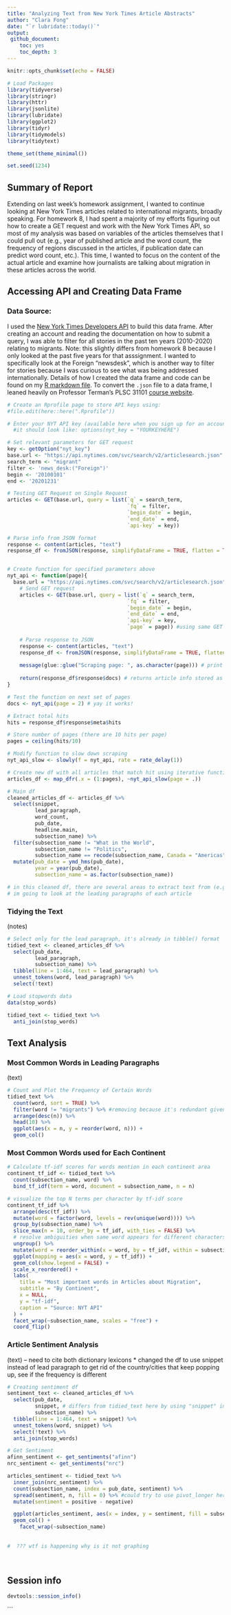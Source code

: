 ```yaml
---
title: "Analyzing Text from New York Times Article Abstracts"
author: "Clara Fong"
date: "`r lubridate::today()`"
output: 
 github_document:
    toc: yes
    toc_depth: 3
---
```


```r
knitr::opts_chunk$set(echo = FALSE)

```

```r
# Load Packages
library(tidyverse)
library(stringr)
library(httr)
library(jsonlite)
library(lubridate)
library(ggplot2)
library(tidyr)
library(tidymodels)
library(tidytext)

theme_set(theme_minimal())

set.seed(1234)
```

## Summary of Report

Extending on last week's homework assignment, I wanted to continue looking at New York Times articles related to international migrants, broadly speaking. For homework 8, I had spent a majority of my efforts figuring out how to create a GET request and work with the New York Times API, so most of my analysis was based on variables of the articles themselves that I could pull out (e.g., year of published article and the word count, the frequency of regions discussed in the articles, if publication date can predict word count,  etc.). This time, I wanted to focus on the content of the actual article and examine how journalists are talking about migration in these articles across the world.


## Accessing API and Creating Data Frame

### Data Source:

I used the [New York Times Developers API](https://developer.nytimes.com/apis) to build this data frame. After creating an account and reading the documentation on how to submit a query, I was able to filter for all stories in the past ten years (2010-2020) relating to migrants. Note: this slightly differs from homework 8 because I only looked at the past five years for that asssignment. I wanted to specifically look at the Foreign "newsdesk", which is another way to filter for stories because I was curious to see what was being addressed internationally. Details of how I created the data frame and code can be found on my [R markdown file](nyt.Rmd). To convert the `.json` file to a data frame, I leaned heavily on Professor Terman's PLSC 31101 [course website](https://plsc-31101.github.io/course/collecting-data-from-the-web.html#writing-api-queries).

```r

# Create an Rprofile page to store API keys using:
#file.edit(here::here(".Rprofile"))

# Enter your NYT API key (available here when you sign up for an account: https://developer.nytimes.com/)
  #it should look like: options(nyt_key = "YOURKEYHERE")

# Set relevant parameters for GET request
key <- getOption("nyt_key") 
base.url <- "https://api.nytimes.com/svc/search/v2/articlesearch.json"
search_term <- "migrant"
filter <- 'news_desk:("Foreign")'
begin <- '20100101'
end <- '20201231'

# Testing GET Request on Single Request
articles <- GET(base.url, query = list(`q` = search_term,
                                       `fq` = filter,
                                       `begin_date` = begin,
                                       `end_date` = end,
                                       `api-key` = key))

# Parse info from JSON format
response <- content(articles, "text")  
response_df <- fromJSON(response, simplifyDataFrame = TRUE, flatten = TRUE) # will need this for later


# Create function for specified parameters above
nyt_api <- function(page){
  base.url = "https://api.nytimes.com/svc/search/v2/articlesearch.json"
    # Send GET request
    articles <- GET(base.url, query = list(`q` = search_term,
                                       `fq` = filter,
                                       `begin_date` = begin,
                                       `end_date` = end,
                                       `api-key` = key,
                                       `page` = page)) #using same GET request, only difference is adding page
    
    # Parse response to JSON
    response <- content(articles, "text")  
    response_df <- fromJSON(response, simplifyDataFrame = TRUE, flatten = TRUE) #same as above
    
    message(glue::glue("Scraping page: ", as.character(page))) # print message to track progress
    
    return(response_df$response$docs) # returns article info stored as df
}

# Test the function on next set of pages
docs <- nyt_api(page = 2) # yay it works!
```

```r

# Extract total hits
hits = response_df$response$meta$hits

# Store number of pages (there are 10 hits per page)
pages = ceiling(hits/10)

# Modify function to slow down scraping
nyt_api_slow <- slowly(f = nyt_api, rate = rate_delay(1))

# Create new df with all articles that match hit using iterative function
articles_df <- map_dfr(.x = (1:pages), ~nyt_api_slow(page = .))
```

```r
# Main df
cleaned_articles_df <- articles_df %>% 
  select(snippet,
         lead_paragraph,
         word_count,
         pub_date,
         headline.main,
         subsection_name) %>% 
  filter(subsection_name != "What in the World",
         subsection_name != "Politics",
         subsection_name == recode(subsection_name, Canada = "Americas")) %>% 
  mutate(pub_date = ymd_hms(pub_date),
         year = year(pub_date),
         subsection_name = as.factor(subsection_name))

# in this cleaned df, there are several areas to extract text from (e.g., the title, the lead paragraph etc.)
# im going to look at the leading paragraphs of each article
```

### Tidying the Text
(notes)

```r
# Select only for the lead paragraph, it's already in tibble() format
tidied_text <- cleaned_articles_df %>% 
  select(pub_date, 
         lead_paragraph,
         subsection_name) %>% 
  tibble(line = 1:464, text = lead_paragraph) %>% 
  unnest_tokens(word, lead_paragraph) %>% 
  select(!text)

# Load stopwords data
data(stop_words)

tidied_text <- tidied_text %>% 
  anti_join(stop_words)

```

## Text Analysis

### Most Common Words in Leading Paragraphs

(text)

```r
# Count and Plot the Frequency of Certain Words
tidied_text %>% 
  count(word, sort = TRUE) %>% 
  filter(word != "migrants") %>% #removing because it's redundant given all articles are about migrants
  arrange(desc(n)) %>% 
  head(10) %>% 
  ggplot(aes(x = n, y = reorder(word, n))) +
  geom_col()
```

### Most Common Words used for Each Continent 

```r

# Calculate tf-idf scores for words mention in each continent area
continent_tf_idf <- tidied_text %>%
  count(subsection_name, word) %>%
  bind_tf_idf(term = word, document = subsection_name, n = n)

# visualize the top N terms per character by tf-idf score
continent_tf_idf %>%
  arrange(desc(tf_idf)) %>%
  mutate(word = factor(word, levels = rev(unique(word)))) %>%
  group_by(subsection_name) %>%
  slice_max(n = 10, order_by = tf_idf, with_ties = FALSE) %>%
  # resolve ambiguities when same word appears for different characters
  ungroup() %>%
  mutate(word = reorder_within(x = word, by = tf_idf, within = subsection_name)) %>%
  ggplot(mapping = aes(x = word, y = tf_idf)) +
  geom_col(show.legend = FALSE) +
  scale_x_reordered() +
  labs(
    title = "Most important words in Articles about Migration",
    subtitle = "By Continent",
    x = NULL,
    y = "tf-idf",
    caption = "Source: NYT API"
  ) +
  facet_wrap(~subsection_name, scales = "free") +
  coord_flip()

```


### Article Sentiment Analysis

(text) -- need to cite both dictionary lexicons
* changed the df to use snippet instead of lead paragraph to get rid of the country/cities that keep popping up, see if the frequency is different

```r

# Creating sentiment df
sentiment_text <- cleaned_articles_df %>% 
  select(pub_date, 
         snippet, # differs from tidied_text here by using "snippet" instead of "lead_paragraph"
         subsection_name) %>% 
  tibble(line = 1:464, text = snippet) %>% 
  unnest_tokens(word, snippet) %>% 
  select(!text) %>% 
  anti_join(stop_words)

# Get Sentiment
afinn_sentiment <- get_sentiments("afinn")
nrc_sentiment <- get_sentiments("nrc")

articles_sentiment <- tidied_text %>% 
  inner_join(nrc_sentiment) %>% 
  count(subsection_name, index = pub_date, sentiment) %>% 
  spread(sentiment, n, fill = 0) %>% #could try to use pivot_longer here
  mutate(sentiment = positive - negative)

  ggplot(articles_sentiment, aes(x = index, y = sentiment, fill = subsection_name)) +
  geom_col() +
    facet_wrap(~subsection_name)
  
  
#  ??? wtf is happening why is it not graphing
  
  

```




## Session info

```r
devtools::session_info()
```

```

